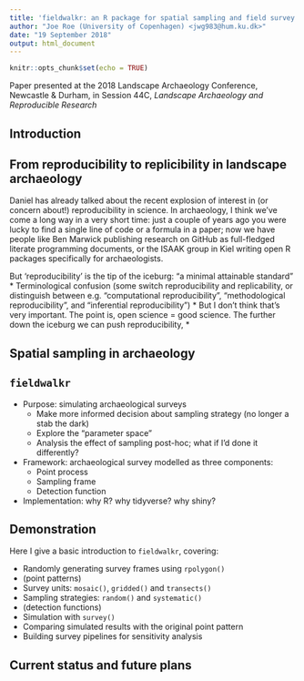 ```yaml
---
title: 'fieldwalkr: an R package for spatial sampling and field survey simulation'
author: "Joe Roe (University of Copenhagen) <jwg983@hum.ku.dk>"
date: "19 September 2018"
output: html_document
---
```


```r
knitr::opts_chunk$set(echo = TRUE)
```

Paper presented at the 2018 Landscape Archaeology Conference, Newcastle & Durham,
in Session 44C, *Landscape Archaeology and Reproducible Research*

## Introduction

## From reproducibility to replicibility in landscape archaeology

Daniel has already talked about the recent explosion of interest in (or concern about!) reproducibility in science.
In archaeology, I think we've come a long way in a very short time:
just a couple of years ago you were lucky to find a single line of code or a formula in a paper;
now we have people like Ben Marwick publishing research on GitHub as full-fledged literate programming documents,
or the ISAAK group in Kiel writing open R packages specifically for archaeologists.

But 'reproducibility' is the tip of the iceburg: "a minimal attainable standard"
    * Terminological confusion (some switch reproducibility and replicability, or distinguish between e.g. "computational reproducibility", "methodological reproducibility", and "inferential reproducibility")
    * But I don't think that's very important. 
      The point is, open science = good science.
      The further down the iceburg we can push reproducibility,
* 

## Spatial sampling in archaeology

## `fieldwalkr`

* Purpose: simulating archaeological surveys
    * Make more informed decision about sampling strategy (no longer a stab the dark)
    * Explore the "parameter space"
    * Analysis the effect of sampling post-hoc; what if I'd done it differently?
* Framework: archaeological survey modelled as three components:
    * Point process
    * Sampling frame
    * Detection function
* Implementation: why R? why tidyverse? why shiny?

## Demonstration

Here I give a basic introduction to `fieldwalkr`, covering:

* Randomly generating survey frames using `rpolygon()`
* (point patterns)
* Survey units: `mosaic()`, `gridded()` and `transects()`
* Sampling strategies: `random()` and `systematic()`
* (detection functions)
* Simulation with `survey()`
* Comparing simulated results with the original point pattern
* Building survey pipelines for sensitivity analysis

## Current status and future plans
